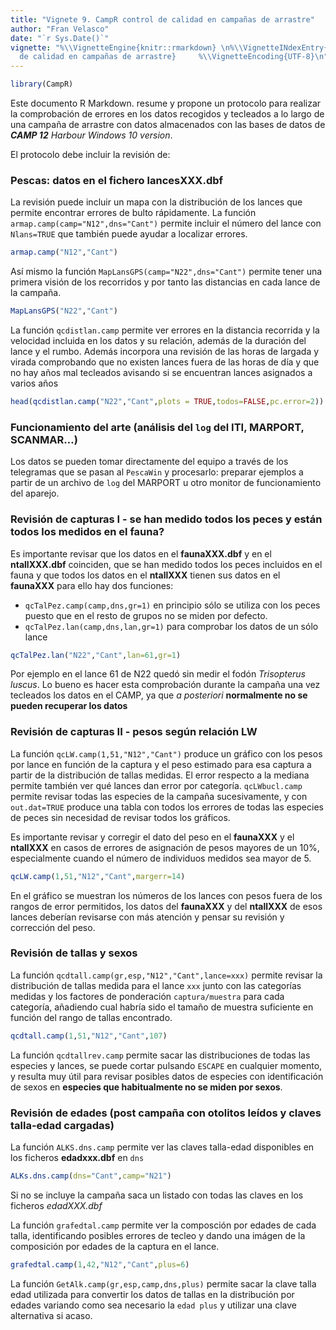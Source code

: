```yaml
---
title: "Vignete 9. CampR control de calidad en campañas de arrastre"
author: "Fran Velasco"
date: "`r Sys.Date()`"
vignette: "%\\VignetteEngine{knitr::rmarkdown} \n%\\VignetteINdexEntry{CampR control
  de calidad en campañas de arrastre}     %\\VignetteEncoding{UTF-8}\n"
---
```


```r
library(CampR)
```

Este documento R Markdown. resume y propone un protocolo para realizar la comprobación de errores en los datos recogidos y tecleados a lo largo de una campaña de arrastre con datos almacenados con las bases de datos de _**CAMP 12** Harbour Windows 10 version_.

El protocolo debe incluir la revisión de:

### Pescas: datos en el fichero **lancesXXX.dbf** 

La revisión puede incluir un mapa con la distribución de los lances que permite encontrar errores de bulto rápidamente. La función `armap.camp(camp="N12",dns="Cant")` permite incluir el número del lance con `Nlans=TRUE` que también puede ayudar a localizar errores.

```r
armap.camp("N12","Cant") 
```

Así mismo la función `MapLansGPS(camp="N22",dns="Cant")` permite tener una primera visión de los recorridos y por tanto las distancias en cada lance de la campaña.

```r
MapLansGPS("N22","Cant") 
```

La función `qcdistlan.camp` permite ver errores en la distancia recorrida y la velocidad incluida en los datos y su relación, además de la duración del lance y el rumbo. Además incorpora una revisión de las horas de largada y virada comprobando que no existen lances fuera de las horas de día y que no hay años mal tecleados avisando si se encuentran lances asignados a varios años


```r
head(qcdistlan.camp("N22","Cant",plots = TRUE,todos=FALSE,pc.error=2))
```

### Funcionamiento del arte (análisis del `log` del ITI, MARPORT, SCANMAR...)

Los datos se pueden tomar directamente del equipo a través de los telegramas que se pasan al `PescaWin` y procesarlo: preparar ejemplos a partir de un archivo de `log` del MARPORT u otro monitor de funcionamiento del aparejo.

### Revisión de capturas I - se han medido todos los peces y están todos los medidos en el fauna?

Es importante revisar que los datos en el **faunaXXX.dbf** y en el **ntallXXX.dbf** coinciden, que se han medido todos los peces incluidos en el fauna y que todos los datos en el **ntallXXX** tienen sus datos en el **faunaXXX** para ello hay dos funciones:

- `qcTalPez.camp(camp,dns,gr=1)` en principio sólo se utiliza con los peces puesto que en el resto de grupos no se miden por defecto.
- `qcTalPez.lan(camp,dns,lan,gr=1)` para comprobar los datos de un sólo lance

```r
qcTalPez.lan("N22","Cant",lan=61,gr=1)
```
Por ejemplo en el lance 61 de N22 quedó sin medir el fodón *Trisopterus luscus*. Lo bueno es hacer esta comprobación durante la campaña una vez tecleados los datos en el CAMP, ya que *a posteriori* **normalmente no se pueden recuperar los datos**


### Revisión de capturas II - pesos según relación LW 

La función `qcLW.camp(1,51,"N12","Cant")` produce un gráfico con los pesos por lance en función de la captura y el peso estimado para esa captura a partir de la distribución de tallas medidas. El error respecto a la mediana permite también ver qué lances dan error por categoría. `qcLWbucl.camp` permite revisar todas las especies de la campaña sucesivamente, y con `out.dat=TRUE` produce una tabla con todos los errores de todas las especies de peces sin necesidad de revisar todos los gráficos. 

Es importante revisar y corregir el dato del peso en el **faunaXXX** y el **ntallXXX** en casos de errores de asignación de pesos mayores de un 10%, especialmente cuando el número de individuos medidos sea mayor de 5.

```r
qcLW.camp(1,51,"N12","Cant",margerr=14)
```

En el gráfico se muestran los números de los lances con pesos fuera de los rangos de error permitidos, los datos del **faunaXXX** y del **ntallXXX** de esos lances deberían revisarse con más atención y pensar su revisión y corrección del peso.

### Revisión de tallas y sexos 

La función `qcdtall.camp(gr,esp,"N12","Cant",lance=xxx)` permite revisar la distribución de tallas medida para el lance `xxx` junto con las categorías medidas y los factores de ponderación `captura/muestra` para cada categoría, añadiendo cual habría sido el tamaño de muestra suficiente en función del rango de tallas encontrado. 

```r
qcdtall.camp(1,51,"N12","Cant",107)
```

La función `qcdtallrev.camp` permite sacar las distribuciones de todas las especies y lances, se puede cortar pulsando `ESCAPE` en cualquier momento, y resulta muy útil para revisar posibles datos de especies con identificación de sexos en **especies que habitualmente no se miden por sexos**.    

### Revisión de edades (post campaña con otolitos leídos y **claves talla-edad cargadas**)

La función `ALKS.dns.camp` permite ver las claves talla-edad disponibles en los ficheros **edadxxx.dbf** en `dns`

```r
ALKs.dns.camp(dns="Cant",camp="N21")
```

Si no se incluye la campaña saca un listado con todas las claves en los ficheros *edadXXX.dbf*


La función `grafedtal.camp` permite ver la composción por edades de cada talla, identificando posibles errores de tecleo y dando una imágen de la composición por edades de la captura en el lance.  

```r
grafedtal.camp(1,42,"N12","Cant",plus=6)
```

La función `GetAlk.camp(gr,esp,camp,dns,plus)` permite sacar la clave talla edad utilizada para convertir los datos de tallas en la distribución por edades variando como sea necesario la `edad plus` y utilizar una clave alternativa si acaso.
